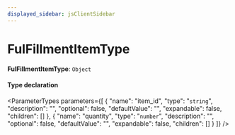 ```yaml
---
displayed_sidebar: jsClientSidebar
---
```



# FulFillmentItemType

 **FulFillmentItemType**: `Object`

#### Type declaration

<ParameterTypes parameters={[
  {
    "name": "item_id",
    "type": "`string`",
    "description": "",
    "optional": false,
    "defaultValue": "",
    "expandable": false,
    "children": []
  },
  {
    "name": "quantity",
    "type": "`number`",
    "description": "",
    "optional": false,
    "defaultValue": "",
    "expandable": false,
    "children": []
  }
]} />
